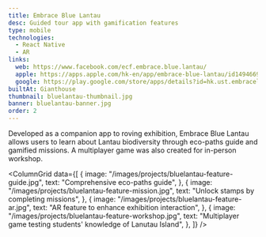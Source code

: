```yaml
---
title: Embrace Blue Lantau
desc: Guided tour app with gamification features
type: mobile
technologies:
  - React Native
  - AR
links:
  web: https://www.facebook.com/ecf.embrace.blue.lantau/
  apple: https://apps.apple.com/hk-en/app/embrace-blue-lantau/id1494669436
  google: https://play.google.com/store/apps/details?id=hk.ust.embracelantau
builtAt: Gianthouse
thumbnail: bluelantau-thumbnail.jpg
banner: bluelantau-banner.jpg
order: 2
---
```


<OverviewBlock>
  Developed as a companion app to roving exhibition, Embrace Blue Lantau allows
  users to learn about Lantau biodiversity through eco-paths guide and gamified
  missions. A multiplayer game was also created for in-person workshop.
</OverviewBlock>

<ColumnGrid
  data={[
    {
      image: "/images/projects/bluelantau-feature-guide.jpg",
      text: "Comprehensive eco-paths guide",
    },
    {
      image: "/images/projects/bluelantau-feature-mission.jpg",
      text: "Unlock stamps by completing missions",
    },
    {
      image: "/images/projects/bluelantau-feature-ar.jpg",
      text: "AR feature to enhance exhibition interaction",
    },
    {
      image: "/images/projects/bluelantau-feature-workshop.jpg",
      text: "Multiplayer game testing students' knowledge of Lanutau Island",
    },
  ]}
/>
